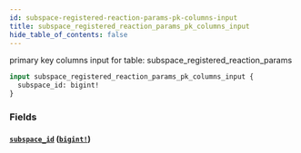 ```yaml
---
id: subspace-registered-reaction-params-pk-columns-input
title: subspace_registered_reaction_params_pk_columns_input
hide_table_of_contents: false
---
```


primary key columns input for table: subspace_registered_reaction_params

```graphql
input subspace_registered_reaction_params_pk_columns_input {
  subspace_id: bigint!
}
```

### Fields

#### [`subspace_id`](#) ([`bigint!`](../scalars/bigint))
